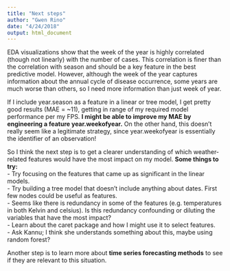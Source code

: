 ```yaml
---
title: "Next steps"
author: "Gwen Rino"
date: "4/24/2018"
output: html_document
---
```


EDA visualizations show that the week of the year is highly correlated (though not linearly) with the number of cases. This correlation is finer than the correlation with season and should be a key feature in the best predictive model. However, although the week of the year captures information about the annual cycle of disease occurrence, some years are much worse than others, so I need more information than just week of year.  

If I include year.season as a feature in a linear or tree model, I get pretty good results (MAE = ~11), getting in range of my required model performance per my FPS. **I might be able to improve my MAE by engineering a feature year.weekofyear.** On the other hand, this doesn't really seem like a legitimate strategy, since year.weekofyear is essentially the identifier of an observation!

So I think the next step is to get a clearer understanding of which weather-related features would have the most impact on my model. 
**Some things to try:**  
- Try focusing on the features that came up as significant in the linear models.  
- Try building a tree model that doesn't include anything about dates. First few nodes could be useful as features.  
- Seems like there is redundancy in some of the features (e.g. temperatures in both Kelvin and celsius). Is this redundancy confounding or diluting the variables that have the most impact?  
- Learn about the caret package and how I might use it to select features.  
- Ask Kannu; I think she understands something about this, maybe using random forest?

Another step is to learn more about **time series forecasting methods** to see if they are relevant to this situation.
